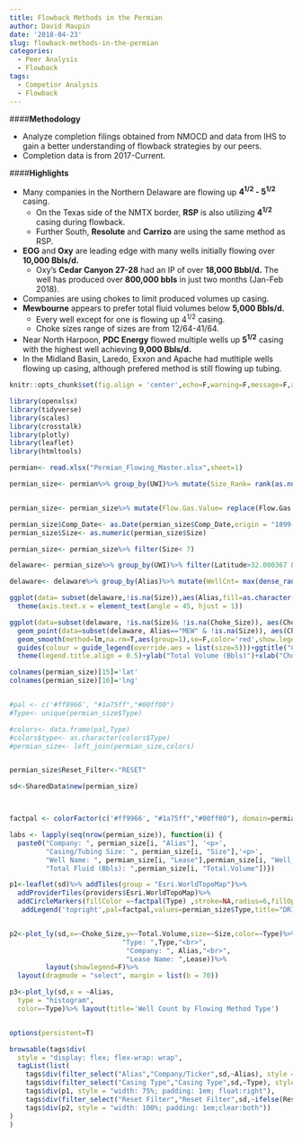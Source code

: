 ```yaml
---
title: Flowback Methods in the Permian
author: David Maupin
date: '2018-04-23'
slug: flowback-methods-in-the-permian
categories:
  - Peer Analysis
  - Flowback
tags:
  - Competior Analysis
  - Flowback
---
```


####**Methodology**

* Analyze completion filings obtained from NMOCD and data from IHS to gain a better understanding of flowback strategies by our peers.
* Completion data is from 2017-Current.


####**Highlights**

* Many companies in the Northern Delaware are flowing up **4^1/2^ - 5^1/2^** casing.
    + On the Texas side of the NMTX border, **RSP** is also utilizing **4^1/2^** casing during flowback.
    + Further South, **Resolute** and **Carrizo** are using the same method as RSP.
* **EOG** and **Oxy** are leading edge with many wells initially flowing over **10,000 Bbls/d.**
    + Oxy's **Cedar Canyon 27-28** had an IP of over **18,000 Bbbl/d.** The well has produced over **800,000 bbls** in just two months (Jan-Feb 2018).
* Companies are using chokes to limit produced volumes up casing.
* **Mewbourne** appears to prefer total fluid volumes  below **5,000 Bbls/d.** 
    + Every well except for one is flowing up 4^1/2^ casing. 
    + Choke sizes range of sizes are from 12/64-41/64.
* Near North Harpoon, **PDC Energy** flowed multiple wells up **5^1/2^** casing with the highest well achieving **9,000 Bbls/d.**
* In the Midland Basin, Laredo, Exxon and Apache had mutltiple wells flowing up casing, although prefered method is still flowing up tubing.


```r
knitr::opts_chunk$set(fig.align = 'center',echo=F,warning=F,message=F,asis=F)
```






```r
library(openxlsx)
library(tidyverse)
library(scales)
library(crosstalk)
library(plotly)
library(leaflet)
library(htmltools)
```


```r
permian<- read.xlsx("Permian_Flowing_Master.xlsx",sheet=1)
```

```r
permian_size<- permian%>% group_by(UWI)%>% mutate(Size_Rank= rank(as.numeric(Size)))%>%filter(Size_Rank==1& Pump_Method!='UNDESIGNATED')


permian_size<- permian_size%>% mutate(Flow.Gas.Value= replace(Flow.Gas.Value,which(is.na(Flow.Gas.Value)),0))%>%  mutate(Flow.Oil.Value= replace(Flow.Oil.Value,which(is.na(Flow.Oil.Value)),0))%>% mutate(Flow.Condensate.Value= replace(Flow.Condensate.Value,which(is.na(Flow.Condensate.Value)),0))%>%mutate(Flow.Water.Value= replace(Flow.Water.Value,which(is.na(Flow.Water.Value)),0))

permian_size$Comp_Date<- as.Date(permian_size$Comp_Date,origin = "1899-12-30")
permian_size$Size<- as.numeric(permian_size$Size)

permian_size<- permian_size%>% filter(Size< 7)

```



```r
delaware<- permian_size%>% group_by(UWI)%>% filter(Latitude>32.000367 & Longitude < -103.064750)%>%ungroup()

delaware<- delaware%>% group_by(Alias)%>% mutate(WellCnt= max(dense_rank(UWI)))%>% filter(WellCnt>10)

```


```r
ggplot(data= subset(delaware,!is.na(Size)),aes(Alias,fill=as.character(Size)))+geom_bar()+theme_minimal()+ scale_fill_brewer(palette='Set2',labels=c("2 3/8","2 7/8","3 1/2","4 1/2","5","5 1/2"),name= "Casing/Tubing Size")+ theme(legend.position = 'bottom')+ggtitle("Flowback Methods in the Northern Delaware (NM)",subtitle = 'Majority of EOG, Mewbourne, Matador and Oxy wells flow up casing.')+ylab("Well Count")+labs(caption="Data sourced from NMOCD Well Filings (C-104 & C-105) and IHS")+xlab("")+
  theme(axis.text.x = element_text(angle = 45, hjust = 1))
```


```r
ggplot(data=subset(delaware, !is.na(Size)& !is.na(Choke_Size)), aes(Choke_Size,Total.Volume,size=as.character(Size),color=Alias))+geom_point(alpha=.65)+ theme_minimal()+theme(axis.text.x = element_text(angle = 90, hjust = 1))+scale_color_brewer(palette='Set3',name= "")+scale_size_discrete(breaks=c(2.375,2.875,3.5,4.5,5,5.5),labels=c("2 3/8","2 7/8","3 1/2","4 1/2","5","5 1/2"),name="Casing\nTubing Size")+guides(size=guide_legend(ncol=3))+ 
  geom_point(data=subset(delaware, Alias=="MEW" & !is.na(Size)), aes(Choke_Size,Total.Volume,size=as.character(Size)),color='black',pch=21)+
  geom_smooth(method=lm,na.rm=T,aes(group=1),se=F,color='red',show.legend = F)+
  guides(colour = guide_legend(override.aes = list(size=5)))+ggtitle("Choke Size Versus Total Initial Volume",subtitle= "EOG and OXY flowback methods appear more aggressive \nin contrast to Mewbourne which maintains intial volumes below 5,000 Bbls/d")+labs(caption="Data sourced from NMOCD Well Filings (C-104 & C-105) and IHS.")+theme(legend.position = 'bottom')+scale_y_continuous(labels=comma)+
  theme(legend.title.align = 0.5)+ylab("Total Volume (Bbls)")+xlab("Choke Size")
```





```r
colnames(permian_size)[15]='lat'
colnames(permian_size)[16]='lng'


#pal <- c('#ff9966', "#1a75ff","#00ff00")
#Type<- unique(permian_size$Type)

#colors<- data.frame(pal,Type)
#colors$type<- as.character(colors$Type)
#permian_size<- left_join(permian_size,colors)


permian_size$Reset_Filter<-"RESET"

sd<-SharedData$new(permian_size)



factpal <- colorFactor(c('#ff9966', "#1a75ff","#00ff00"), domain=permian_size$Type)


```

```r
labs <- lapply(seq(nrow(permian_size)), function(i) {
  paste0("Company: ", permian_size[i, "Alias"], '<p>',
         "Casing/Tubing Size: ", permian_size[i, "Size"],'<p>',
         "Well Name: ", permian_size[i, "Lease"],permian_size[i, "Well_Number"],'<p>',
         "Total Fluid (Bbls): ",permian_size[i, "Total.Volume"])})

p1<-leaflet(sd)%>% addTiles(group = "Esri.WorldTopoMap")%>%
  addProviderTiles(providers$Esri.WorldTopoMap)%>%
  addCircleMarkers(fillColor =~factpal(Type) ,stroke=NA,radius=6,fillOpacity =.75,label=lapply(labs,HTML))%>%
   addLegend('topright',pal=factpal,values=permian_size$Type,title="DRILLING STRING",opacity=1)


p2<-plot_ly(sd,x=~Choke_Size,y=~Total.Volume,size=~Size,color=~Type)%>% add_markers(color=~Type,colors=c('#ff9966', "#1a75ff","#00ff00"),marker=list(sizeref=6, sizemode="Size"),text=~paste("Casing/Tubing Size: ",Size,"<br>",
                            "Type: ",Type,"<br>",
                             "Company: ", Alias,"<br>",
                             "Lease Name: ",Lease))%>%
         layout(showlegend=F)%>%
  layout(dragmode = "select", margin = list(b = 70)) 

p3<-plot_ly(sd,x = ~Alias,
  type = "histogram",
  color=~Type)%>% layout(title='Well Count by Flowing Method Type')



```

```r
options(persistent=T)

browsable(tags$div(
  style = "display: flex; flex-wrap: wrap",
  tagList(list(
    tags$div(filter_select("Alias","Company/Ticker",sd,~Alias), style = "width: 25%; padding: 1em; float:left"),
    tags$div(filter_select("Casing Type","Casing Type",sd,~Type), style = "width: 25%; padding: 1em; float:left")),
    tags$div(p1, style = "width: 75%; padding: 1em; float:right"),
    tags$div(filter_select("Reset Filter","Reset Filter",sd,~ifelse(Reset_Filter=="RESET","YES","NO")), style = "width: 25%; padding: 1em; float:left"),
    tags$div(p2, style = "width: 100%; padding: 1em;clear:both"))
)
)


```


